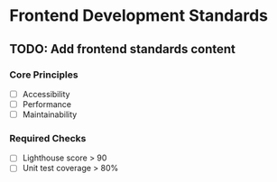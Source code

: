 # Frontend Development Standards

## TODO: Add frontend standards content

### Core Principles
- [ ] Accessibility
- [ ] Performance
- [ ] Maintainability

### Required Checks
- [ ] Lighthouse score > 90
- [ ] Unit test coverage > 80%
